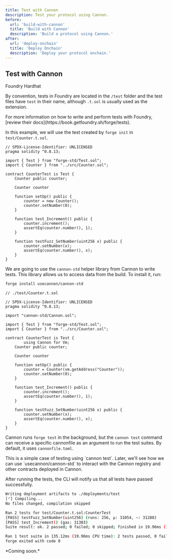```yaml
---
title: Test with Cannon
description: Test your protocol using Cannon.
before:
  url: 'build-with-cannon'
  title: 'Build with Cannon'
  description: 'Build a protocol using Cannon.'
after:
  url: 'deploy-onchain'
  title: 'Deploy Onchain'
  description: 'Deploy your protocol onchain.'
---
```


## Test with Cannon

<Tabs defaultValue="foundry">
  <TabsList className="w-full">
    <TabsTrigger value="foundry" className="w-full">
      <span>Foundry</span>
    </TabsTrigger>
    <TabsTrigger value="hardhat" className="w-full">
      <span>Hardhat</span>
    </TabsTrigger>
  </TabsList>
  <TabsContent value="foundry">

By convention, tests in Foundry are located in the `/test` folder and the test files have `test` in their name, although `.t.sol` is usually used as the extension.

<Alert variant="warning" className="mt-6">
  <AlertDescription>
    For more information on how to write and perform tests with Foundry, [review
    their docs](https://book.getfoundry.sh/forge/tests).
  </AlertDescription>
</Alert>

In this example, we will use the test created by `forge init` in `test/Counter.t.sol`.

```solidity
// SPDX-License-Identifier: UNLICENSED
pragma solidity ^0.8.13;

import { Test } from "forge-std/Test.sol";
import { Counter } from "../src/Counter.sol";

contract CounterTest is Test {
    Counter public counter;

    Counter counter

    function setUp() public {
        counter = new Counter();
        counter.setNumber(0);
    }

    function test_Increment() public {
        counter.increment();
        assertEq(counter.number(), 1);
    }

    function testFuzz_SetNumber(uint256 x) public {
        counter.setNumber(x);
        assertEq(counter.number(), x);
    }
}
```

We are going to use the `cannon-std` helper library from Cannon to write tests. This library allows us to access data from the build. To install it, run:

```bash
forge install usecannon/cannon-std
```

```solidity
// ./test/Counter.t.sol

// SPDX-License-Identifier: UNLICENSED
pragma solidity ^0.8.13;

import "cannon-std/Cannon.sol";

import { Test } from "forge-std/Test.sol";
import { Counter } from "../src/Counter.sol";

contract CounterTest is Test {
		using Cannon for Vm;
    Counter public counter;

    Counter counter

    function setUp() public {
        counter = Counter(vm.getAddress("Counter"));
        counter.setNumber(0);
    }

    function test_Increment() public {
        counter.increment();
        assertEq(counter.number(), 1);
    }

    function testFuzz_SetNumber(uint256 x) public {
        counter.setNumber(x);
        assertEq(counter.number(), x);
    }
}
```

Cannon runs `forge test` in the background, but the `cannon test` command can receive a specific cannonfile as an argument to run the test suites. By default, it uses `cannonfile.toml`.

<Alert variant="warning">
  <AlertDescription>
    This is a simple case of testing using `cannon test`. Later, we'll see how
    we can use `usecannon/cannon-std` to interact with the Cannon registry and
    other contracts deployed in Cannon.
  </AlertDescription>
</Alert>

After running the tests, the CLI will notify us that all tests have passed successfully.

```bash
Writing deployment artifacts to ./deployments/test
[⠊] Compiling...
No files changed, compilation skipped

Ran 2 tests for test/Counter.t.sol:CounterTest
[PASS] testFuzz_SetNumber(uint256) (runs: 256, μ: 31054, ~: 31288)
[PASS] test_Increment() (gas: 31303)
Suite result: ok. 2 passed; 0 failed; 0 skipped; finished in 19.96ms (11.97ms CPU time)

Ran 1 test suite in 135.12ms (19.96ms CPU time): 2 tests passed, 0 failed, 0 skipped (2 total tests)
forge exited with code 0
```

</TabsContent>
  <TabsContent value="hardhat">
*Coming soon.*
  </TabsContent>
</Tabs>

